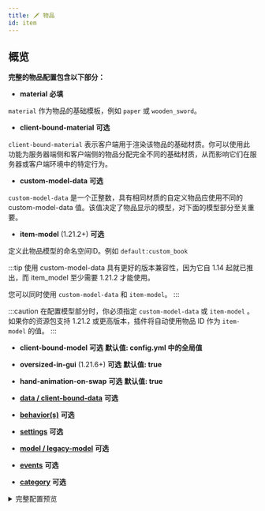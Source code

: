 ```yaml
---
title: 🗡️ 物品
id: item
---
```



## 概览

**完整的物品配置包含以下部分：**

- **material** <Highlight color="#d64f1aff">**必填**</Highlight>

`material` 作为物品的基础模板，例如 `paper` 或 `wooden_sword`。

- **client-bound-material** <Highlight color="#2E8B57">**可选**</Highlight>

`client-bound-material` 表示客户端用于渲染该物品的基础材质。你可以使用此功能为服务器端侧和客户端侧的物品分配完全不同的基础材质，从而影响它们在服务器或客户端环境中的特定行为。

- **custom-model-data** <Highlight color="#2E8B57">**可选**</Highlight>

`custom-model-data` 是一个正整数，具有相同材质的自定义物品应使用不同的 custom-model-data 值。该值决定了物品显示的模型，对下面的模型部分至关重要。

- **item-model** (1.21.2+) <Highlight color="#2E8B57">**可选**</Highlight>

定义此物品模型的命名空间ID。例如 `default:custom_book`

:::tip
使用 custom-model-data 具有更好的版本兼容性，因为它自 1.14 起就已推出，而 item_model 至少需要 1.21.2 才能使用。

您可以同时使用 `custom-model-data` 和 `item-model`。
:::

:::caution
在配置模型部分时，你必须指定 `custom-model-data` 或 `item-model` 。如果你的资源包支持 1.21.2 或更高版本，插件将自动使用物品 ID 作为 `item-model` 的值。
:::

- **client-bound-model** <Highlight color="#2E8B57">**可选**</Highlight> <Highlight color="#272ad8ff">**默认值: config.yml 中的全局值**</Highlight>

- **oversized-in-gui** (1.21.6+) <Highlight color="#2E8B57">**可选**</Highlight> <Highlight color="#272ad8ff">**默认值: true**</Highlight>

- **hand-animation-on-swap** <Highlight color="#2E8B57">**可选**</Highlight> <Highlight color="#272ad8ff">**默认值: true**</Highlight>

- [**data / client-bound-data**](item/data.mdx) <Highlight color="#2E8B57">**可选**</Highlight>

- [**behavior(s)**](item/behaviors.mdx) <Highlight color="#2E8B57">**可选**</Highlight>

- [**settings**](item/settings.mdx) <Highlight color="#2E8B57">**可选**</Highlight>

- [**model / legacy-model**](item/models.mdx) <Highlight color="#2E8B57">**可选**</Highlight>

- [**events**](../reference/events.mdx) <Highlight color="#2E8B57">**可选**</Highlight>

- [**category**](category.mdx) <Highlight color="#2E8B57">**可选**</Highlight>

<details>
  <summary>完整配置预览</summary>

  ```yaml
  items:
    default:palm_log:
      material: paper
      custom-model-data: 1000
      item-model: default:palm_log
      settings:
        fuel-time: 300
        tags:
          - "default:palm_logs"
          - "minecraft:logs"
          - "minecraft:logs_that_burn"
      data:
        display-name: "<!i>棕榈原木"
      model:
        type: "minecraft:model"
        path: "minecraft:item/custom/palm_log"
        generation:
          parent: "minecraft:block/custom/palm_log"
      oversized-in-gui: true
      hand-animation-on-swap: true
      client-bound-model: false
      behavior:
        type: block_item
        block: default:palm_log

  ```
</details>